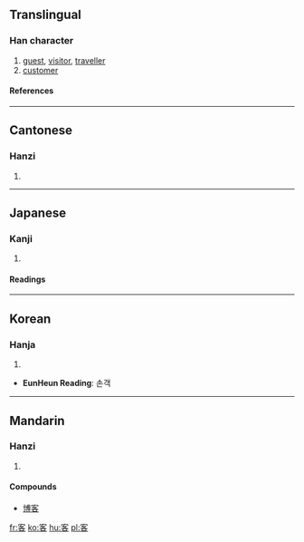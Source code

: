 ==Translingual==
===Han character===
{{Han char|rn=40|rad=宀|as=06|sn=9|four=3060<sub>4</sub>|canj=十竹水口 (JHER)}}
# [[guest]], [[visitor]], [[traveller]]
# [[customer]]
====References====
{{Han ref|kx=0284.120|dkj=07128|dj=0561.160|hdz=20927.130|uh=5BA2|ud=23458|bh=ABC8|bd=43976}}
----
==Cantonese==
===Hanzi===
{{yue-hanzi|jyut=|y=[[haak3]]}}
# {{defn|Cantonese}}
----
==Japanese==
===Kanji===
{{ja-kanji|grade=|rs=宀06}}
# {{defn|Japanese}} 
====Readings====
{{ja-readings|on=[[きゃく]] (kyaku), [[かく]] (kaku)|kun=[[まろうど]] (maroudo)}}
----
==Korean==
===Hanja===
{{ko-hanja|hangeul=객|rv=gaek|mr=kaek}}
# {{defn|Korean}}

* '''EunHeun Reading''': 손객
----
==Mandarin==
===Hanzi===
{{cmn-hanzi|pin=[[kè]] ([[ke4]])|wg=[[k'o]]<sup>4</sup>}}
# {{defn|Mandarin}}

====Compounds====
*[[博客]]

[[fr:客]]
[[ko:客]]
[[hu:客]]
[[pl:客]]